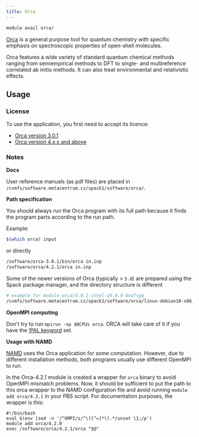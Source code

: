 ```yaml
---
title: Orca
---
```

```bash
module avail orca/
```

[Orca](https://orcaforum.kofo.mpg.de/app.php/portal) is a general purpose tool for quantum chemistry with specific emphasis on spectroscopic properties of open-shell molecules. 

Orca features a wide variety of standard quantum chemical methods ranging from semiempirical methods to DFT to single- and multireference correlated ab initio methods. It can also treat environmental and relativistic effects. 

## Usage

### License

To use the application, you first need to accept its licence:

- [Orca version 3.0.1](https://signup.e-infra.cz/fed/registrar/?vo=meta&group=lic_orca)
- [Orca version 4.x.x and above](https://signup.e-infra.cz/fed/registrar/?vo=meta&group=lic_orca40)

### Notes

**Docs**

User reference manuals (as pdf files) are placed in `/cvmfs/software.metacentrum.cz/spack1/software/orca/`.

**Path specification**

You should always run the Orca program with its full path because it finds the program parts according to the run path. 

Example:

```bash
$(which orca) input
```

or directly

```bash
/software/orca-3.0.1/bin/orca in.inp
/software/orca/4.2.1/orca in.inp
```

Some of the newer versions of Orca (typically > `5.0`) are prepared using the Spack package manager, and the directory structure is different

```bash
# example for module orca/5.0.1-intel-19.0.4-bnofsgq
/cvmfs/software.metacentrum.cz/spack1/software/orca/linux-debian10-x86_64/5.0.1-intel-bnofsg/bin/orca in.inp
```

**OpenMPI computing**

Don't try to run `mpirun -np $NCPUs orca`. ORCA will take care of it if you have the [!PAL keyword](https://www.orcasoftware.de/tutorials_orca/first_steps/parallel.html) set.

**Usage with NAMD**

[NAMD](../../software/sw-list/namd.md) uses the Orca application for some computation. However, due to different installation methods, both programs usually use different OpenMPI to run. 

In the Orca-4.2.1 module is created a wrapper for `orca` binary to avoid OpenMPI mismatch problems. Now, it should be sufficient to put the path to this orca wrapper to the NAMD configuration file and avoid running `module add orca/4.2.1` in your PBS script. For documentation purposes, the wrapper is this:

```
#!/bin/bash
eval $(env |sed -n '/^OMPI/s/^\([^=]*\).*/unset \1;/p')
module add orca/4.2.0
exec /software/orca/4.2.1/orca "$@"
```
